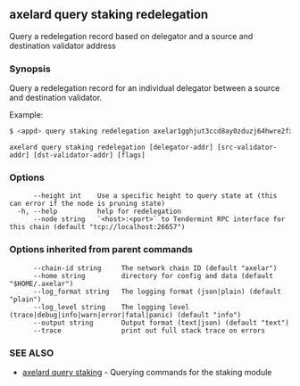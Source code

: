 ## axelard query staking redelegation

Query a redelegation record based on delegator and a source and destination validator address

### Synopsis

Query a redelegation record for an individual delegator between a source and destination validator.

Example:

```bash
$ <appd> query staking redelegation axelar1gghjut3ccd8ay0zduzj64hwre2fxs9ld75ru9p axelarvaloper1l2rsakp388kuv9k8qzq6lrm9taddae7fpx59wm axelarvaloper1gghjut3ccd8ay0zduzj64hwre2fxs9ldmqhffj
```

```
axelard query staking redelegation [delegator-addr] [src-validator-addr] [dst-validator-addr] [flags]
```

### Options

```
      --height int    Use a specific height to query state at (this can error if the node is pruning state)
  -h, --help          help for redelegation
      --node string   `<host>:<port>` to Tendermint RPC interface for this chain (default "tcp://localhost:26657")
```

### Options inherited from parent commands

```
      --chain-id string     The network chain ID (default "axelar")
      --home string         directory for config and data (default "$HOME/.axelar")
      --log_format string   The logging format (json|plain) (default "plain")
      --log_level string    The logging level (trace|debug|info|warn|error|fatal|panic) (default "info")
      --output string       Output format (text|json) (default "text")
      --trace               print out full stack trace on errors
```

### SEE ALSO

- [axelard query staking](/cli-docs/v0_31_3/axelard_query_staking) - Querying commands for the staking module
